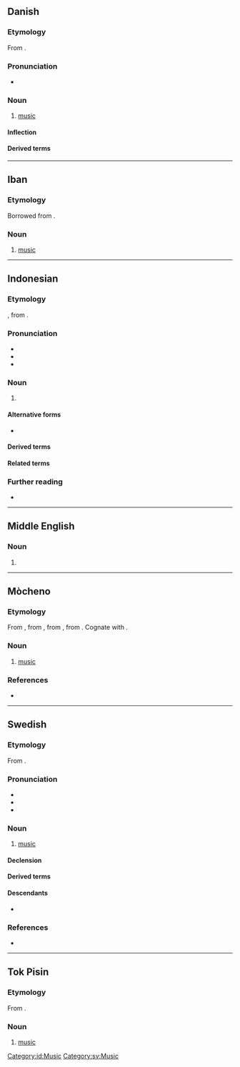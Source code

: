 {{also|Musik}}
==Danish==
{{wikipedia|lang=da}}

===Etymology===
From {{der|da|la|mūsica||music}}.

===Pronunciation===
* {{IPA|da|/musik/|[muˈsiɡ̊]}}

===Noun===
{{da-noun|stem=musikk|en|-}}
# [[music]]

====Inflection====
{{da-noun-infl|musikken|n=sg}}

====Derived terms====
{{col3|da|musikal|musikalbum|musikalsk|musikartikel|musiker|musikfolk|musikgenre|musikgruppe|musikindustri|musikinstrument|musikkonservatorie|musikkonservatorium|musikpædagog|musikpædagogik|musikproducer|musikprogram|musiksingle|musikstil|musikteori|musikundervisning|musikvidenskab|musikvideo|musikvideoinstruktør|populærmusiksingle|rapmusik}}

----

==Iban==

===Etymology===
Borrowed from {{bor|iba|en|music}}.

===Noun===
{{head|iba|noun}}

# [[music]]

----

==Indonesian==

===Etymology===
{{der|id|nl|muziek}}, from {{der|id|la|mūsica||music}}.

===Pronunciation===
* {{IPA|id|[ˈmu.sɪk̚]}}
* {{rhymes|id|sɪk|ɪk|k|s=2}}
* {{hyphenation|id|mu|sik}}

===Noun===
{{id-noun}}
# {{l|en|music}}

====Alternative forms====
* {{alter|ms|muzik}} {{q|Brunei|Malaysia|Singapore}}

====Derived terms====
{{der4|id|
| bermusik
| memusiki
| memusikkan
| musikan
| pemusik
| permusikan
|}}
{{der4|id|
| musik absolut
| musik berahi
| musik cadas
| musik hidup
| musik ilustrasi
| musik insidental
| musik jaz
| musik kaset
| musik keras
| musik klasik
| musik kolaborasi
| musik komedi
| musik penutup
| musik pop
| musik rakyat
| musik rok
| musik selingan
|}}

====Related terms====
{{rel4|id|
| musikus
| musisi
|}}

===Further reading===
* {{R:KBBI Daring}}

[[Category:id:Music]]

----

==Middle English==

===Noun===
{{head|enm|noun}}

# {{alt form|enm|musike}}

----

==Mòcheno==

===Etymology===
{{root|mhn|ine-pro|*men-|id=think}}
From {{inh|mhn|gmh|music}}, from {{inh|mhn|goh|musica}}, from {{der|mhn|la|mūsica||music}}, from {{der|mhn|grc|μουσῐκή||art of the Muses}}. Cognate with {{cog|de|Musik}}.

===Noun===
{{mhn-noun|f}}

# [[music]]

===References===
* {{R:CLM}}

{{c|mhn|Art}}

----

==Swedish==

===Etymology===
From {{der|sv|la|mūsica||music}}.

===Pronunciation===
* {{IPA|sv|/mʉˈsiːk/|[mʉˈsiːk]|[mɵˈsiːk]|qual2=sometimes|qual3=sometimes}}
* {{audio|sv|Sv-musik.ogg|audio}}
* {{rhymes|sv|iːk|s=2}}

===Noun===
{{sv-noun|c|-}}

# [[music]]

====Declension====
{{sv-noun-unc-irreg-c|2=musiken}}

====Derived terms====
{{der4|sv|blåsmusik|dansmusik|folkmusik|musa|musicera|musikackompanjemang|musikaffär|musikal|musikalartist|musikalier|musikisk|musikitet|musikanläggning|musikant|musikantisk|musikarkeolog|musikarkeologi|musikarrangemang|musikbegåvad|musikbegåvning|musikbranschen|musikdirektör|musikdrama|musikdramatik|musikdramatisk|musikensemble|musiker|musikestrad|musikfest|musikfestival|musikfil|musikform|musikforskare|musikforskning|musikförlag|musikgenre|musikgrupp|musikgudstjänst|musikgymnasium|musikhistoria|musikhistorisk|musikhögskola|musikindustri|musikinslag|musikinstrument|musikintresse|musikintresserad|musikjournalist|musikkapell|musikkavalkad|musikklass|musikkonservatorium|musikkritik|musikkritiker|musikkultur|musikkår|musikledare|musiklektion|musiklexikon|musiklitteratur|musikliv|musiklärare|musikolog|musikologi|musikpaviljong|musikpedagog|musikprogram|musikradio|musikrecensent|musikrecension|musikrum|musiksajt|musiksal|musikscen|musikshow|musikskola|musikskribent|musiksmak|musikspelare|musikstil|musikstudier|musikstudio|musikstycke|musikteater|musikteori|musiktradition|musikunderhållning|musikundervisning|musikupplevelse|musikutbildning|musikutbud|musikval|musikverk|musikvetenskap|musikvideo|musikälskare|musiköra|musisk|som musik för mina öron|stråkmusik|synthmusik|världsmusik}}

====Descendants====
* {{desc|fi|musiikki|bor=1}}

===References===
* {{R:svenska.se|saol}}

[[Category:sv:Music]]

----

==Tok Pisin==

===Etymology===
From {{der|tpi|en|music}}.

===Noun===
{{head|tpi|noun}}

# [[music]]